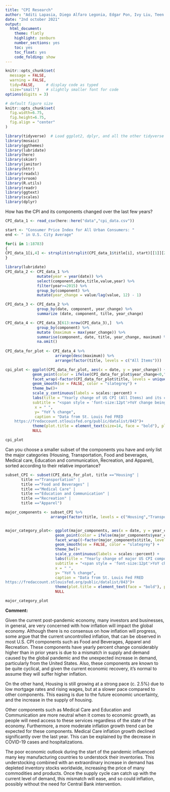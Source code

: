 ```yaml
---
title: "CPI Research"
author: "Aditi Lapasia, Diego Alfaro Legonia, Edgar Pon, Ivy Liu, Teen Ho Nicholas Ching, Roberto Keaney, Susan Wang"
date: "2nd october 2021"
output:
  html_document:
    theme: flatly
    highlight: zenburn
    number_sections: yes
    toc: yes
    toc_float: yes
    code_folding: show
---
```



```r
knitr::opts_chunk$set(
  message = FALSE, 
  warning = FALSE, 
  tidy=FALSE,     # display code as typed
  size="small")   # slightly smaller font for code
options(digits = 3)

# default figure size
knitr::opts_chunk$set(
  fig.width=6.75, 
  fig.height=6.75,
  fig.align = "center"
)
```


```r
library(tidyverse)  # Load ggplot2, dplyr, and all the other tidyverse packages
library(mosaic)
library(ggthemes)
library(lubridate)
library(here)
library(skimr)
library(janitor)
library(httr)
library(readxl)
library(vroom)
library(R.utils)
library(readr)
library(ggtext)
library(scales)
library(dplyr)
```

How has the CPI and its components changed over the last few years?

```r


CPI_data_1 <- read_csv(here::here("data","cpi_data.csv"))

start <- "Consumer Price Index for All Urban Consumers: "
end <- " in U.S. City Average"

for(i in 1:18783)
{
CPI_data_1[i,4] <- strsplit(strsplit(CPI_data_1$title[i], start)[[1]][2], end)[[1]][1]
}

library(lubridate)
CPI_data_2 <- CPI_data_1 %>% 
              mutate(year = year(date)) %>%
              select(component,date,title,value,year) %>%   
              filter(year>=2015) %>% 
              group_by(component) %>% 
              mutate(year_change = value/lag(value, 12) - 1)

CPI_data_3 <- CPI_data_2 %>% 
              group_by(date, component, year_change) %>% 
              summarize (date, component, title, year_change)

CPI_data_4 <- CPI_data_3[613:nrow(CPI_data_3),]  %>% 
              group_by(component) %>%
              mutate (maximum = max(year_change)) %>% 
              summarise(component, date, title, year_change, maximum) %>% 
              na.omit()
  
CPI_data_for_plot <- CPI_data_4 %>% 
                      arrange(desc(maximum)) %>%
                      arrange(factor(title, levels = c("All Items")))

cpi_plot <- ggplot(CPI_data_for_plot, aes(x = date, y = year_change)) +
            geom_point(color = ifelse(CPI_data_for_plot$year_change<0,"steelblue1","orangered")) +
            facet_wrap(~factor(CPI_data_for_plot$title, levels = unique(CPI_data_for_plot$title)), ncol = 6, scales = "free")+
            geom_smooth(se = FALSE, color = "slategrey") +
            theme_bw()+
            scale_y_continuous(labels = scales::percent) +
            labs(title = "Yearly change of US CPI (All Items) and its components",
            subtitle = "<span style = 'font-size:12pt'>YoY change being <span style = 'color: orangered;'>positive</span> and <span style = 'color:       steelblue1;'>negative</span><br>Jan 2016 to Aug 2021",
             x = " ",
             y= "YoY % change",
             caption = "Data from St. Louis Fed FRED
    https://fredaccount.stlouisfed.org/public/datalist/843")+
            theme(plot.title = element_text(size=14, face = "bold"), plot.subtitle = element_markdown(size= 12), strip.text = element_text(size=10)) +
            NULL

cpi_plot

```

Can you choose a smaller subset of the components you have and only list the major categories (Housing, Transportation, Food and beverages, Medical care, Education and communication, Recreation, and Apparel), sorted according to their relative importance?

```r

subset_CPI <- subset(CPI_data_for_plot, title =="Housing" |
       title =="Transportation" |
       title =="Food and Beverages" |
       title =="Medical Care" |
       title =="Education and Communication" |
       title =="Recreation" |
       title =="Apparel") 

major_components <- subset_CPI %>% 
                    arrange(factor(title, levels = c("Housing","Transportation", "Food and Beverages", "Medical Care","Education and Communication","Recreation","Apparel")))


major_category_plot<- ggplot(major_components, aes(x = date, y = year_change)) +
                      geom_point(color = ifelse(major_components$year_change<0,"steelblue1","orangered")) +
                      facet_wrap((~factor(major_components$title, levels = unique(major_components$title))), scales = "free")+
                      geom_smooth(se = FALSE, color = "slategrey") +
                      theme_bw()+
                      scale_y_continuous(labels = scales::percent) +
                      labs(title = "Yearly change of major US CPI components",
                      subtitle = "<span style = 'font-size:12pt'>YoY change being <span style = 'color: orangered;'>positive</span> and <span style = 'color: steelblue1;'>negative</span><br>Jan 2016 to Aug 2021",
                      x = " ",
                      y= "YoY % change",
                      caption = "Data from St. Louis Fed FRED
https://fredaccount.stlouisfed.org/public/datalist/843")+
                      theme(plot.title = element_text(face = "bold"), plot.subtitle = element_markdown( ), strip.text = element_text(size=8.5)) +
                      NULL

major_category_plot

```


**Comment:**

Given the current post-pandemic economy, many investors and businesses, in general, are very concerned with how inflation will impact the global economy. Although there is no consensus on how inflation will progress, some argue that the current uncontrolled inflation, that can be observed in most U.S. CPI components such as Food and Beverages, Apparel and Recreation. These components have yearly percent change considerably higher than in prior years is due to a mismatch in supply and demand caused by the global pandemic and the unexpected increase in demand, particularly from the United States. Also, these components are known to be quite cyclical, and given the current economic recovery, it’s normal to assume they will suffer higher inflation.

On the other hand, Housing is still growing at a strong pace (c. 2.5%) due to low mortgage rates and rising wages, but at a slower pace compared to other components. This easing is due to the future economic uncertainty, and the increase in the supply of housing.

Other components such as Medical Care and Education and Communication are more neutral when it comes to economic growth, as people will need access to these services regardless of the state of the economy. Furthermore, a more moderate inflation growth trend can be expected for these components. Medical Care inflation growth declined significantly over the last year. This can be explained by the decrease in COVID-19 cases and hospitalizations.

The poor economic outlook during the start of the pandemic influenced many key manufacturing countries to understock their inventories. This understocking combined with an extraordinary increase in demand has depleted inventory stocks worldwide, increasing the price of many commodities and products. Once the supply cycle can catch up with the current level of demand, this mismatch will ease, and so could inflation, possibly without the need for Central Bank intervention.

